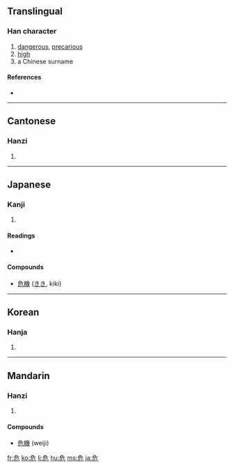==Translingual==

===Han character===
{{Han char|rn=26|rad=卩|as=04|sn=6|four=2721<sub>2</sub>|canj=弓一尸山 (NMSU)}}

# [[dangerous]], [[precarious]]
# [[high]]
# a Chinese surname

====References====
* {{Han ref|kx=0159.120|dkj=02849|dj=0364.010|hdz=10312.030|uh=5371|ud=21361|bh=A64D|bd=42573}}

----

==Cantonese==

===Hanzi===
{{yue-hanzi|jyut=|y=ngai4}}

# {{defn|Cantonese}}

----

==Japanese==

===Kanji===
{{ja-kanji|grade=6|rs=卩04}}

# {{defn|Japanese}}

====Readings====
* {{ja-readings|on=[[き]] (''ki'')|kun=[[あぶない]] ([[危ない]], ''[[abunai]]''), [[あやうい]] ([[危うい]], ''[[ayaui]]''), [[あやぶむ]] ([[危ぶむ]], ''[[ayabumu]]'')}}

====Compounds====
* [[危機]] ([[きき]], kiki)

----

==Korean==

===Hanja===
{{ko-hanja|hangeul=위|rv=wi|mr=wi}}

# {{defn|Korean}}

----

==Mandarin==

===Hanzi===
{{cmn-hanzi|pin=[[wēi]] ([[wei1]])|wg=wei<sup>1</sup>}}

# {{defn|Mandarin}}

====Compounds====
* [[危機]] (weiji)

[[fr:危]]
[[ko:危]]
[[li:危]]
[[hu:危]]
[[ms:危]]
[[ja:危]]